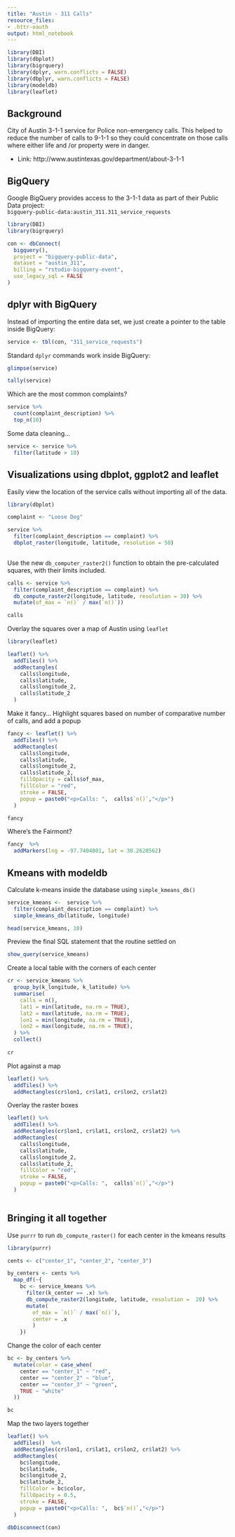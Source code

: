 ```yaml
---
title: "Austin - 311 Calls"
resource_files:
- .httr-oauth
output: html_notebook
---
```


```r
library(DBI)
library(dbplot)
library(bigrquery)
library(dplyr, warn.conflicts = FALSE)
library(dbplyr, warn.conflicts = FALSE)
library(modeldb)
library(leaflet)
```

## Background

City of Austin 3-1-1 service for Police non-emergency calls.  This helped to reduce the number of calls to 9-1-1 so they could concentrate on those calls where either life and /or property were in danger.
 
 - Link: http://www.austintexas.gov/department/about-3-1-1

## BigQuery 

Google BigQuery provides access to the 3-1-1 data as part of their Public Data project: 	
`bigquery-public-data:austin_311.311_service_requests`

```r
library(DBI)
library(bigrquery)

con <- dbConnect(
  bigquery(),
  project = "bigquery-public-data",
  dataset = "austin_311",
  billing = "rstudio-bigquery-event",
  use_legacy_sql = FALSE
)
```

## dplyr with BigQuery

Instead of importing the entire data set, we just create a pointer to the table inside BigQuery:
```r
service <- tbl(con, "311_service_requests")
```

Standard `dplyr` commands work inside BigQuery:
```r
glimpse(service)
```

```r
tally(service)
```

Which are the most common complaints?
```r
service %>%
  count(complaint_description) %>%
  top_n(10)
```

Some data cleaning...
```r
service <- service %>%
  filter(latitude > 10)
```

## Visualizations using dbplot, ggplot2 and leaflet

Easily view the location of the service calls without importing all of the data.
```r
library(dbplot)

complaint <- "Loose Dog"

service %>%
  filter(complaint_description == complaint) %>%
  dbplot_raster(longitude, latitude, resolution = 50)
  
```

Use the new `db_computer_raster2()` function to obtain the pre-calculated squares, with their limits included.
```r
calls <- service %>%
  filter(complaint_description == complaint) %>% 
  db_compute_raster2(longitude, latitude, resolution = 30) %>%
  mutate(of_max = `n()` / max(`n()`))

calls
```

Overlay the squares over a map of Austin using `leaflet`
```r
library(leaflet)

leaflet() %>% 
  addTiles() %>%
  addRectangles(
    calls$longitude, 
    calls$latitude, 
    calls$longitude_2, 
    calls$latitude_2
  )
```

Make it fancy... Highlight squares based on number of comparative number of calls, and add a popup
```r

fancy <- leaflet() %>% 
  addTiles() %>%
  addRectangles(
    calls$longitude, 
    calls$latitude, 
    calls$longitude_2, 
    calls$latitude_2,
    fillOpacity = calls$of_max,
    fillColor = "red",
    stroke = FALSE,
    popup = paste0("<p>Calls: ",  calls$`n()`,"</p>")
  )

fancy
```

Where's the Fairmont?
```r
fancy  %>%
  addMarkers(lng = -97.7404001, lat = 30.2620562)
```

## Kmeans with modeldb

Calculate k-means inside the database using `simple_kmeans_db()`
```r
service_kmeans <-  service %>%
  filter(complaint_description == complaint) %>%
  simple_kmeans_db(latitude, longitude)

head(service_kmeans, 10)
```

Preview the final SQL statement that the routine settled on
```r
show_query(service_kmeans)
```

Create a local table with the corners of each center
```r
cr <- service_kmeans %>%
  group_by(k_longitude, k_latitude) %>%
  summarise(
    calls = n(),
    lat1 = min(latitude, na.rm = TRUE),
    lat2 = max(latitude, na.rm = TRUE),
    lon1 = min(longitude, na.rm = TRUE),
    lon2 = max(longitude, na.rm = TRUE),
  ) %>%
  collect()
  
cr
```

Plot against a map
```r
leaflet() %>% 
  addTiles() %>%
  addRectangles(cr$lon1, cr$lat1, cr$lon2, cr$lat2) 
```

Overlay the raster boxes
```r
leaflet() %>% 
  addTiles() %>%
  addRectangles(cr$lon1, cr$lat1, cr$lon2, cr$lat2) %>%
  addRectangles(
    calls$longitude, 
    calls$latitude, 
    calls$longitude_2, 
    calls$latitude_2,
    fillColor = "red",
    stroke = FALSE,
    popup = paste0("<p>Calls: ",  calls$`n()`,"</p>")
  )  
  
```

## Bringing it all together 

Use `purrr` to run `db_compute_raster()` for each center in the kmeans results
```r
library(purrr)

cents <- c("center_1", "center_2", "center_3")

by_centers <- cents %>%
  map_df(~{
    bc <- service_kmeans %>% 
      filter(k_center == .x) %>%
      db_compute_raster2(longitude, latitude, resolution =  20) %>%
      mutate(
        of_max = `n()` / max(`n()`),
        center = .x
        )
    })
```

Change the color of each center
```r
bc <- by_centers %>%
  mutate(color = case_when(
    center == "center_1" ~ "red",
    center == "center_2" ~ "blue",
    center == "center_3" ~ "green",
    TRUE ~ "white"
  ))

bc
```

Map the two layers together
```r
leaflet() %>% 
  addTiles()  %>%
  addRectangles(cr$lon1, cr$lat1, cr$lon2, cr$lat2) %>%
  addRectangles(
    bc$longitude, 
    bc$latitude, 
    bc$longitude_2, 
    bc$latitude_2,
    fillColor = bc$color,
    fillOpacity = 0.5,
    stroke = FALSE,
    popup = paste0("<p>Calls: ",  bc$`n()`,"</p>")
  )
```

```r
dbDisconnect(con)
```

